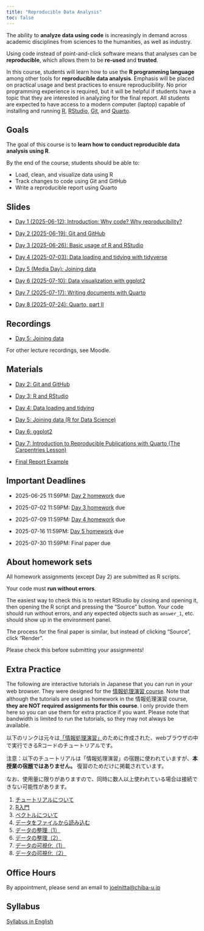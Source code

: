 ```yaml
---
title: "Reproducible Data Analysis"
toc: false
---
```


The ability to **analyze data using code** is increasingly in demand across academic disciplines from sciences to the humanities, as well as industry.

Using code instead of point-and-click software means that analyses can be **reproducible**, which allows them to be **re-used** and **trusted**.

In this course, students will learn how to use the **R programming language** among other tools for **reproducible data analysis**. Emphasis will be placed on practical usage and best practices to ensure reproducibility. No prior programming experience is required, but it will be helpful if students have a topic that they are interested in analyzing for the final report. All students are expected to have access to a modern computer (laptop) capable of installing and running [R](https://cran.rstudio.com/), [RStudio](https://posit.co/download/rstudio-desktop/), [Git](https://git-scm.com/), and [Quarto](https://quarto.org/).

## Goals

The goal of this course is to **learn how to conduct reproducible data analysis using R**.

By the end of the course, students should be able to:

  - Load, clean, and visualize data using R
  - Track changes to code using Git and GitHub
  - Write a reproducible report using Quarto

## Slides

- [Day 1 (2025-06-12): Introduction: Why code? Why reproducibility?](day1/index.qmd)

- [Day 2 (2025-06-19): Git and GitHub](day2/index.qmd)

- [Day 3 (2025-06-26): Basic usage of R and RStudio](day3/index.qmd)

- [Day 4 (2025-07-03): Data loading and tidying with tidyverse](day4/index.qmd)

- [Day 5 (Media Day): Joining data](day5/index.qmd)

- [Day 6 (2025-07-10): Data visualization with ggplot2](day6/index.qmd)

- [Day 7 (2025-07-17): Writing documents with Quarto](day7/index.qmd)

- [Day 8 (2025-07-24): Quarto, part II](day8/index.qmd)

## Recordings

- [Day 5: Joining data](https://youtu.be/NOfTnoEtCYk)

For other lecture recordings, see Moodle.

## Materials

- [Day 2: Git and GitHub](day2/day02_intro_to_git.qmd)

- [Day 3: R and RStudio](day3/day03_intro_to_r.qmd)

- [Day 4: Data loading and tidying](day4/day04_tidy.qmd)

- [Day 5: Joining data (R for Data Science)](https://r4ds.hadley.nz/joins)

- [Day 6: ggplot2](day6/day06_ggplot2.qmd)

- [Day 7: Introduction to Reproducible Publications with Quarto (The Carpentries Lesson)](https://carpentries-incubator.github.io/reproducible-publications-quarto/)

- [Final Report Example](https://github.com/data-analysis-chiba/gapminder-report/)

## Important Deadlines

- 2025-06-25 11:59PM: [Day 2 homework](https://github.com/data-analysis-chiba/day02-git/blob/main/git_facts.md) due

- 2025-07-02 11:59PM: [Day 3 homework](https://github.com/data-analysis-chiba/day03-r/blob/main/day03_homework.R) due

- 2025-07-09 11:59PM: [Day 4 homework](https://github.com/data-analysis-chiba/day04-tidy/blob/main/day04_homework.R) due

- 2025-07-16 11:59PM: [Day 5 homework](https://github.com/data-analysis-chiba/day05-join/blob/main/day05_homework.R) due

- 2025-07-30 11:59PM: Final paper due

## About homework sets

All homework assignments (except Day 2) are submitted as R scripts.

Your code must **run without errors**.

The easiest way to check this is to restart RStudio by closing and opening it, then opening the R script and pressing the "Source" button.
Your code should run without errors, and any expected objects such as `answer_1`, etc. should show up in the environment panel.

The process for the final paper is similar, but instead of clicking "Source", click "Render".

Please check this before submitting your assignments!

## Extra Practice

The following are interactive tutorials in Japanese that you can run in your web browser. They were designed for the [情報処理演習 course](https://joelnitta.github.io/joho-shori/). Note that although the tutorials are used as homework in the 情報処理演習 course, **they are NOT required assignments for this course**. I only provide them here so you can use them for extra practice if you want. Please note that bandwidth is limited to run the tutorials, so they may not always be available.

以下のリンクは元々は[「情報処理演習」](https://joelnitta.github.io/joho-shori/)のために作成された、webブラウザの中で実行できるRコードのチュートリアルです。

注意：以下のチュートリアルは「情報処理演習」の宿題に使われていますが、**本授業の宿題ではありません。** 復習のためだけに掲載されています。

なお、使用量に限りがありますので、同時に数人以上使われている場合は接続できない可能性があります。

1. [チュートリアルについて](https://joelnitta.shinyapps.io/00-learnr/)
2. [R入門](https://joelnitta.shinyapps.io/01-intro/)
3. [ベクトルについて](https://joelnitta.shinyapps.io/02-vectors)
4. [データをファイルから読み込む](https://joelnitta.shinyapps.io/03-load/)
5. [データの整理（1）](https://joelnitta.shinyapps.io/04-tidy-1/)
6. [データの整理（2）](https://joelnitta.shinyapps.io/05-tidy-2/)
7. [データの可視化（1）](https://joelnitta.shinyapps.io/06-plot-1/)
8. [データの可視化（2）](https://joelnitta.shinyapps.io/07-plot-2/)

## Office Hours

By appointment, please send an email to <joelnitta@chiba-u.jp>

## Syllabus

[Syllabus in English](https://syllabus.gs.chiba-u.jp/2025/101101101076000/Z011531301/en_US)
